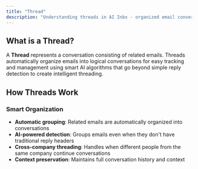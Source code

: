 ```yaml
---
title: "Thread"
description: "Understanding threads in AI Inbx - organized email conversations"
---
```


## What is a Thread?

A **Thread** represents a conversation consisting of related emails. Threads automatically organize emails into logical conversations for easy tracking and management using smart AI algorithms that go beyond simple reply detection to create intelligent threading.

## How Threads Work

### Smart Organization
- **Automatic grouping**: Related emails are automatically organized into conversations
- **AI-powered detection**: Groups emails even when they don't have traditional reply headers
- **Cross-company threading**: Handles when different people from the same company continue conversations
- **Context preservation**: Maintains full conversation history and context